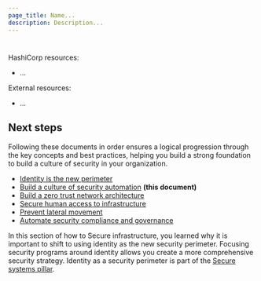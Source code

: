 ```yaml
---
page_title: Name...
description: Description...
---
```


# 

HashiCorp resources:

- ...

External resources:

- ...

## Next steps

Following these documents in order ensures a logical progression through the key
concepts and best practices, helping you build a strong foundation to build a
culture of security in your organization.

- [Identity is the new perimeter](/well-architected-framework/secure-systems/infrastructure/identity-new-perimeter)
- [Build a culture of security automation](/well-architected-framework/secure-systems/infrastructure/build-culture-security) **(this document)**
- [Build a zero trust network architecture](/well-architected-framework/secure-systems/infrastructure/build-zero-trust-network)
- [Secure human access to infrastructure](/well-architected-framework/secure-systems/infrastructure/secure-access)
- [Prevent lateral movement](/well-architected-framework/secure-systems/infrastructure/prevent-lateral-movement)
- [Automate security compliance and governance](/well-architected-framework/secure-systems/infrastructure/automate-security-compliance)

In this section of how to Secure infrastructure, you learned why it is important to
shift to using identity as the new security perimeter. Focusing security
programs around identity allows you create a more comprehensive security
strategy. Identity as a security perimeter is part of the [Secure systems
pillar](/well-architected-framework/secure-systems).
